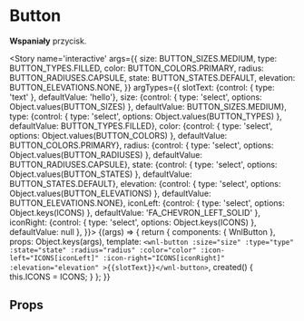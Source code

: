 
<Meta title='atoms/Button' component={WnlButton} />

# Button

**Wspaniały** przycisk.

<Story name='interactive'
    args={{
        size: BUTTON_SIZES.MEDIUM,
        type: BUTTON_TYPES.FILLED,
        color: BUTTON_COLORS.PRIMARY,
        radius: BUTTON_RADIUSES.CAPSULE,
        state: BUTTON_STATES.DEFAULT,
        elevation: BUTTON_ELEVATIONS.NONE,
    }}
    argTypes={{
        slotText: {control: { type: 'text' }, defaultValue: 'hello'},
        size: {control: { type: 'select', options: Object.values(BUTTON_SIZES) }, defaultValue: BUTTON_SIZES.MEDIUM},
        type: {control: { type: 'select', options: Object.values(BUTTON_TYPES) }, defaultValue: BUTTON_TYPES.FILLED},
        color: {control: { type: 'select', options: Object.values(BUTTON_COLORS) }, defaultValue: BUTTON_COLORS.PRIMARY},
        radius: {control: { type: 'select', options: Object.values(BUTTON_RADIUSES) }, defaultValue: BUTTON_RADIUSES.CAPSULE},
        state: {control: { type: 'select', options: Object.values(BUTTON_STATES) }, defaultValue: BUTTON_STATES.DEFAULT},
        elevation: {control: { type: 'select', options: Object.values(BUTTON_ELEVATIONS) }, defaultValue: BUTTON_ELEVATIONS.NONE},
        iconLeft: {control: { type: 'select', options: Object.keys(ICONS) }, defaultValue: 'FA_CHEVRON_LEFT_SOLID' },
        iconRight: {control: { type: 'select', options: Object.keys(ICONS) }, defaultValue: null },
    }}>
    {(args) => {
        return {
            components: { WnlButton },
            props: Object.keys(args),
            template: `<wnl-button
              :size="size"
              :type="type"
              :state="state"
              :radius="radius"
              :color="color"
              :icon-left="ICONS[iconLeft]"
              :icon-right="ICONS[iconRight]"
              :elevation="elevation"
            >{{slotText}}</wnl-button>`,
            created() {
                this.ICONS = ICONS;
            }
        };
    }}
</Story>

## Props

<Props of={WnlButton} />
